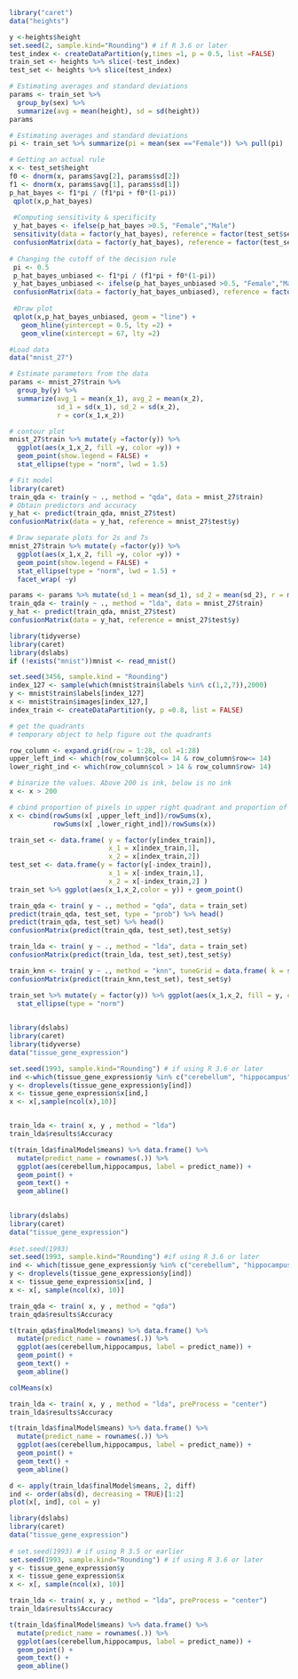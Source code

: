 

```r
library("caret")
data("heights")

y <-heights$height
set.seed(2, sample.kind="Rounding") # if R 3.6 or later
test_index <- createDataPartition(y,times =1, p = 0.5, list =FALSE)
train_set <- heights %>% slice(-test_index)
test_set <- heights %>% slice(test_index)

# Estimating averages and standard deviations
params <- train_set %>%
  group_by(sex) %>%
  summarize(avg = mean(height), sd = sd(height))
params

# Estimating averages and standard deviations
pi <- train_set %>% summarize(pi = mean(sex =="Female")) %>% pull(pi)

# Getting an actual rule
x <- test_set$height
f0 <- dnorm(x, params$avg[2], params$sd[2])
f1 <- dnorm(x, params$avg[1], params$sd[1])
p_hat_bayes <- f1*pi / (f1*pi + f0*(1-pi))
 qplot(x,p_hat_bayes)
 
 #Computing sensitivity & specificity
 y_hat_bayes <- ifelse(p_hat_bayes >0.5, "Female","Male")
 sensitivity(data = factor(y_hat_bayes), reference = factor(test_set$sex))
 confusionMatrix(data = factor(y_hat_bayes), reference = factor(test_set$sex))
 
# Changing the cutoff of the decision rule
 pi <- 0.5
 p_hat_bayes_unbiased <- f1*pi / (f1*pi + f0*(1-pi))
 y_hat_bayes_unbiased <- ifelse(p_hat_bayes_unbiased >0.5, "Female","Male")
 confusionMatrix(data = factor(y_hat_bayes_unbiased), reference = factor(test_set$sex))
 
 #Draw plot
 qplot(x,p_hat_bayes_unbiased, geom = "line") +
   geom_hline(yintercept = 0.5, lty =2) +
   geom_vline(xintercept = 67, lty =2)
```
```r
#Load data
data("mnist_27")

# Estimate parameters from the data
params <- mnist_27$train %>%
  group_by(y) %>%
  summarize(avg_1 = mean(x_1), avg_2 = mean(x_2),
            sd_1 = sd(x_1), sd_2 = sd(x_2),
            r = cor(x_1,x_2))

# contour plot
mnist_27$train %>% mutate(y =factor(y)) %>%
  ggplot(aes(x_1,x_2, fill =y, color =y)) +
  geom_point(show.legend = FALSE) +
  stat_ellipse(type = "norm", lwd = 1.5)

# Fit model
library(caret)
train_qda <- train(y ~ ., method = "qda", data = mnist_27$train)
# Obtain predictors and accuracy
y_hat <- predict(train_qda, mnist_27$test)
confusionMatrix(data = y_hat, reference = mnist_27$test$y)

# Draw separate plots for 2s and 7s
mnist_27$train %>% mutate(y =factor(y)) %>%
  ggplot(aes(x_1,x_2, fill =y, color =y)) +
  geom_point(show.legend = FALSE) +
  stat_ellipse(type = "norm", lwd = 1.5) + 
  facet_wrap( ~y)
```
```r
params <- params %>% mutate(sd_1 = mean(sd_1), sd_2 = mean(sd_2), r = mean(r))
train_qda <- train(y ~ ., method = "lda", data = mnist_27$train)
y_hat <- predict(train_qda, mnist_27$test)
confusionMatrix(data = y_hat, reference = mnist_27$test$y)

```
```r
library(tidyverse)
library(caret)
library(dslabs)
if (!exists("mnist"))mnist <- read_mnist()

set.seed(3456, sample.kind = "Rounding")
index_127 <- sample(which(mnist$train$labels %in% c(1,2,7)),2000)
y <- mnist$train$labels[index_127]
x <- mnist$train$images[index_127,]
index_train <- createDataPartition(y, p =0.8, list = FALSE)

# get the quadrants
# temporary object to help figure out the quadrants

row_column <- expand.grid(row = 1:28, col =1:28)
upper_left_ind <- which(row_column$col<= 14 & row_column$row<= 14)
lower_right_ind <- which(row_column$col > 14 & row_column$row> 14)

# binarize the values. Above 200 is ink, below is no ink
x <- x > 200 

# cbind proportion of pixels in upper right quadrant and proportion of pixels in lower right quadrant
x <- cbind(rowSums(x[ ,upper_left_ind])/rowSums(x),
           rowSums(x[ ,lower_right_ind])/rowSums(x)) 

train_set <- data.frame( y = factor(y[index_train]),
                         x_1 = x[index_train,1],
                         x_2 = x[index_train,2])
test_set <- data.frame(y = factor(y[-index_train]),
                         x_1 = x[-index_train,1],
                         x_2 = x[-index_train,2] )
train_set %>% ggplot(aes(x_1,x_2,color = y)) + geom_point()

train_qda <- train( y ~ ., method = "qda", data = train_set)
predict(train_qda, test_set, type = "prob") %>% head()
predict(train_qda, test_set) %>% head()
confusionMatrix(predict(train_qda, test_set),test_set$y)

train_lda <- train( y ~ ., method = "lda", data = train_set)
confusionMatrix(predict(train_lda, test_set),test_set$y)

train_knn <- train( y ~ ., method = "knn", tuneGrid = data.frame( k = seq(15,51,2)),data = train_set)
confusionMatrix(predict(train_knn,test_set), test_set$y)

train_set %>% mutate(y = factor(y)) %>% ggplot(aes(x_1,x_2, fill = y, color =y)) + geom_point(show.legend = FALSE) +
  stat_ellipse(type = "norm")
  
```
```r
library(dslabs)
library(caret)
library(tidyverse)
data("tissue_gene_expression")

set.seed(1993, sample.kind="Rounding") # if using R 3.6 or later
ind <-which(tissue_gene_expression$y %in% c("cerebellum", "hippocampus"))
y <- droplevels(tissue_gene_expression$y[ind])
x <- tissue_gene_expression$x[ind,]
x <- x[,sample(ncol(x),10)]


train_lda <- train( x, y , method = "lda")
train_lda$results$Accuracy

t(train_lda$finalModel$means) %>% data.frame() %>%
  mutate(predict_name = rownames(.)) %>%
  ggplot(aes(cerebellum,hippocampus, label = predict_name)) +
  geom_point() +
  geom_text() +
  geom_abline()
  

```
```r
library(dslabs)      
library(caret)
data("tissue_gene_expression")
      
#set.seed(1993) 
set.seed(1993, sample.kind="Rounding") #if using R 3.6 or later
ind <- which(tissue_gene_expression$y %in% c("cerebellum", "hippocampus"))
y <- droplevels(tissue_gene_expression$y[ind])
x <- tissue_gene_expression$x[ind, ]
x <- x[, sample(ncol(x), 10)]

train_qda <- train( x, y , method = "qda")
train_qda$results$Accuracy

t(train_qda$finalModel$means) %>% data.frame() %>%
  mutate(predict_name = rownames(.)) %>%
  ggplot(aes(cerebellum,hippocampus, label = predict_name)) +
  geom_point() +
  geom_text() +
  geom_abline()
```
```r
colMeans(x)

train_lda <- train( x, y , method = "lda", preProcess = "center")
train_lda$results$Accuracy

t(train_lda$finalModel$means) %>% data.frame() %>%
  mutate(predict_name = rownames(.)) %>%
  ggplot(aes(cerebellum,hippocampus, label = predict_name)) +
  geom_point() +
  geom_text() +
  geom_abline()

d <- apply(train_lda$finalModel$means, 2, diff)
ind <- order(abs(d), decreasing = TRUE)[1:2]
plot(x[, ind], col = y)
```
```r
library(dslabs)      
library(caret)
data("tissue_gene_expression")
           
# set.seed(1993) # if using R 3.5 or earlier
set.seed(1993, sample.kind="Rounding") # if using R 3.6 or later
y <- tissue_gene_expression$y
x <- tissue_gene_expression$x
x <- x[, sample(ncol(x), 10)]

train_lda <- train( x, y , method = "lda", preProcess = "center")
train_lda$results$Accuracy

t(train_lda$finalModel$means) %>% data.frame() %>%
  mutate(predict_name = rownames(.)) %>%
  ggplot(aes(cerebellum,hippocampus, label = predict_name)) +
  geom_point() +
  geom_text() +
  geom_abline()
```


